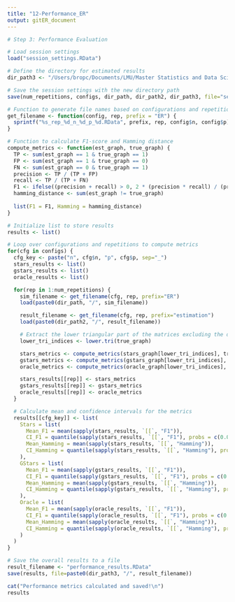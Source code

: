 ```yaml
---
title: "12-Performance_ER"
output: gitER_document
---
```


```r
# Step 3: Performance Evaluation

# Load session settings
load("session_settings.RData")

# Define the directory for estimated results
dir_path3 <- "/Users/bropc/Documents/LMU/Master Statistics and Data Science/Masterarbeit/R Master/StARS_Simulations/workflow/Storage_Performance_ER"

# Save the session settings with the new directory path
save(num_repetitions, configs, dir_path, dir_path2, dir_path3, file="session_settings.RData")

# Function to generate file names based on configurations and repetition number
get_filename <- function(config, rep, prefix = "ER") {
  sprintf("%s_rep_%d_n_%d_p_%d.RData", prefix, rep, config$n, config$p)
}

# Function to calculate F1-score and Hamming distance
compute_metrics <- function(est_graph, true_graph) {
  TP <- sum(est_graph == 1 & true_graph == 1)
  FP <- sum(est_graph == 1 & true_graph == 0)
  FN <- sum(est_graph == 0 & true_graph == 1)
  precision <- TP / (TP + FP)
  recall <- TP / (TP + FN)
  F1 <- ifelse((precision + recall) > 0, 2 * (precision * recall) / (precision + recall), 0)
  hamming_distance <- sum(est_graph != true_graph)
  
  list(F1 = F1, Hamming = hamming_distance)
}

# Initialize list to store results
results <- list()

# Loop over configurations and repetitions to compute metrics
for(cfg in configs) {
  cfg_key <- paste("n", cfg$n, "p", cfg$p, sep="_")
  stars_results <- list()
  gstars_results <- list()
  oracle_results <- list()

  for(rep in 1:num_repetitions) {
    sim_filename <- get_filename(cfg, rep, prefix="ER")
    load(paste0(dir_path, "/", sim_filename))

    result_filename <- get_filename(cfg, rep, prefix="estimation")
    load(paste0(dir_path2, "/", result_filename))

    # Extract the lower triangular part of the matrices excluding the diagonal
    lower_tri_indices <- lower.tri(true_graph)

    stars_metrics <- compute_metrics(stars_graph[lower_tri_indices], true_graph[lower_tri_indices])
    gstars_metrics <- compute_metrics(gstars_graph[lower_tri_indices], true_graph[lower_tri_indices])
    oracle_metrics <- compute_metrics(oracle_graph[lower_tri_indices], true_graph[lower_tri_indices])

    stars_results[[rep]] <- stars_metrics
    gstars_results[[rep]] <- gstars_metrics
    oracle_results[[rep]] <- oracle_metrics
  }

  # Calculate mean and confidence intervals for the metrics
  results[[cfg_key]] <- list(
    Stars = list(
      Mean_F1 = mean(sapply(stars_results, `[[`, "F1")),
      CI_F1 = quantile(sapply(stars_results, `[[`, "F1"), probs = c(0.025, 0.975)),
      Mean_Hamming = mean(sapply(stars_results, `[[`, "Hamming")),
      CI_Hamming = quantile(sapply(stars_results, `[[`, "Hamming"), probs = c(0.025, 0.975))
    ),
    GStars = list(
      Mean_F1 = mean(sapply(gstars_results, `[[`, "F1")),
      CI_F1 = quantile(sapply(gstars_results, `[[`, "F1"), probs = c(0.025, 0.975)),
      Mean_Hamming = mean(sapply(gstars_results, `[[`, "Hamming")),
      CI_Hamming = quantile(sapply(gstars_results, `[[`, "Hamming"), probs = c(0.025, 0.975))
    ),
    Oracle = list(
      Mean_F1 = mean(sapply(oracle_results, `[[`, "F1")),
      CI_F1 = quantile(sapply(oracle_results, `[[`, "F1"), probs = c(0.025, 0.975)),
      Mean_Hamming = mean(sapply(oracle_results, `[[`, "Hamming")),
      CI_Hamming = quantile(sapply(oracle_results, `[[`, "Hamming"), probs = c(0.025, 0.975))
    )
  )
}

# Save the overall results to a file
result_filename <- "performance_results.RData"
save(results, file=paste0(dir_path3, "/", result_filename))

cat("Performance metrics calculated and saved!\n")
results

```
